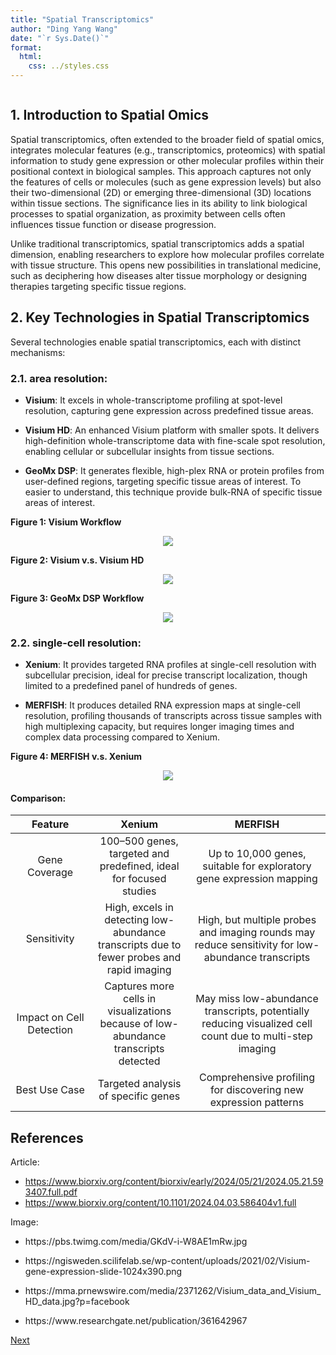 ```yaml
---
title: "Spatial Transcriptomics"
author: "Ding Yang Wang"
date: "`r Sys.Date()`"
format:
  html:
    css: ../styles.css
---
```


```r
```
## 1. Introduction to Spatial Omics

Spatial transcriptomics, often extended to the broader field of spatial omics, integrates molecular features (e.g., transcriptomics, proteomics) with spatial information to study gene expression or other molecular profiles within their positional context in biological samples. This approach captures not only the features of cells or molecules (such as gene expression levels) but also their two-dimensional (2D) or emerging three-dimensional (3D) locations within tissue sections. The significance lies in its ability to link biological processes to spatial organization, as proximity between cells often influences tissue function or disease progression.

Unlike traditional transcriptomics, spatial transcriptomics adds a spatial dimension, enabling researchers to explore how molecular profiles correlate with tissue structure. This opens new possibilities in translational medicine, such as deciphering how diseases alter tissue morphology or designing therapies targeting specific tissue regions.

## 2. Key Technologies in Spatial Transcriptomics

Several technologies enable spatial transcriptomics, each with distinct mechanisms:

### 2.1. area resolution:

-   **Visium**: It excels in whole-transcriptome profiling at spot-level resolution, capturing gene expression across predefined tissue areas.

-   **Visium HD**: An enhanced Visium platform with smaller spots. It delivers high-definition whole-transcriptome data with fine-scale spot resolution, enabling cellular or subcellular insights from tissue sections.

-   **GeoMx DSP**: It generates flexible, high-plex RNA or protein profiles from user-defined regions, targeting specific tissue areas of interest. To easier to understand, this technique provide bulk-RNA of specific tissue areas of interest.

**Figure 1: Visium Workflow**

::: {style="text-align: center;"}
![](https://ngisweden.scilifelab.se/wp-content/uploads/2021/02/Visium-gene-expression-slide-1024x390.png)
:::

**Figure 2: Visium v.s. Visium HD**

::: {style="text-align: center;"}
![](images/截圖%202025-03-15%20下午4.30.00.png)
:::

**Figure 3: GeoMx DSP Workflow**

::: {style="text-align: center;"}
![](https://www.researchgate.net/publication/361642967/figure/fig1/AS:11431281237101628@1713455617922/DSP-assay-workflow-Schematic-picture-showing-the-workflow-of-profiling-using-the-Geomx.tif)
:::

### 2.2. single-cell resolution:

-   **Xenium**: It provides targeted RNA profiles at single-cell resolution with subcellular precision, ideal for precise transcript localization, though limited to a predefined panel of hundreds of genes.

-   **MERFISH**: It produces detailed RNA expression maps at single-cell resolution, profiling thousands of transcripts across tissue samples with high multiplexing capacity, but requires longer imaging times and complex data processing compared to Xenium.

**Figure 4: MERFISH v.s. Xenium**

::: {style="text-align: center;"}
![](images/截圖%202025-03-15%20下午4.00.13.png)
:::

#### **Comparison**:

|         Feature          |                                          Xenium                                           |                                               **MERFISH**                                                |
|:----------------:|:---------------------:|:-----------------------------:|
|      Gene Coverage       |            100--500 genes, targeted and predefined, ideal for focused studies             |                   Up to 10,000 genes, suitable for exploratory gene expression mapping                   |
|       Sensitivity        | High, excels in detecting low-abundance transcripts due to fewer probes and rapid imaging |    High, but multiple probes and imaging rounds may reduce sensitivity for low-abundance transcripts     |
| Impact on Cell Detection |    Captures more cells in visualizations because of low-abundance transcripts detected    | May miss low-abundance transcripts, potentially reducing visualized cell count due to multi-step imaging |
|      Best Use Case       |                            Targeted analysis of specific genes                            |                     Comprehensive profiling for discovering new expression patterns                      |

## References

Article:

-   <https://www.biorxiv.org/content/biorxiv/early/2024/05/21/2024.05.21.593407.full.pdf>
-   <https://www.biorxiv.org/content/10.1101/2024.04.03.586404v1.full>

Image:

-   https://pbs.twimg.com/media/GKdV-i-W8AE1mRw.jpg

-   https://ngisweden.scilifelab.se/wp-content/uploads/2021/02/Visium-gene-expression-slide-1024x390.png

-   https://mma.prnewswire.com/media/2371262/Visium_data_and_Visium_HD_data.jpg?p=facebook

-   https://www.researchgate.net/publication/361642967

::: right-align
[Next](unsupervised.qmd)
:::
